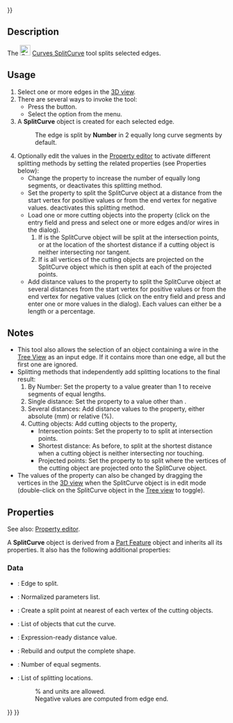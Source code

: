 <languages/>
{{UnfinishedDocu{{#translation:}}}}

{{Docnav
|[[Curves_JoinCurve|JoinCurve]]
|[[Curves_Discretize|Discretize]]
|[[Curves_Workbench|Curves]]
|IconL=Curves_JoinCurve.svg
|IconR=Curves_Discretize.svg
|IconC=Curves_workbench_icon.svg
}}

{{GuiCommand
|Name=Curves SplitCurve
|MenuLocation=Curves → Split curve
|Workbenches=[[Curves_Workbench|Curves]]
}}

==Description==

The [[Image:Curves_SplitCurve.svg|24px]] [[Curves_SplitCurve|Curves SplitCurve]] tool splits selected edges.

==Usage==

# Select one or more edges in the [[3D_view|3D view]].
# There are several ways to invoke the tool:
#* Press the {{Button|[[Image:Curves_SplitCurve.svg|16px]] [[Curves_SplitCurve|Split curve]]}} button.
#* Select the {{MenuCommand|Curves → [[Image:Curves_SplitCurve.svg|16px]] Split curve}} option from the menu.
# A '''SplitCurve''' object is created for each selected edge.
#: The edge is split by '''Number''' in 2 equally long curve segments by default.
# Optionally edit the values in the [[Property_editor|Property editor]] to activate different splitting methods by setting the related properties (see Properties below):
#* Change the {{PropertyData|Number}} property to increase the number of equally long segments, {{Value|0}} or {{Value|1}} deactivates this splitting method.
#* Set the {{PropertyData|Distance}} property to split the SplitCurve object at a distance from the start vertex for positive values or from the end vertex for negative values. {{Value|0.0 mm}} deactivates this splitting method.
#* Load one or more cutting objects into the {{PropertyData|Cutting Objects}} property (click on the entry field and press {{Button|...}} and select one or more edges and/or wires in the dialog).
#*# If {{PropertyData|Cut At Vertexes}} is {{False}} the SplitCurve object will be split at the intersection points, or at the location of the shortest distance if a cutting object is neither intersecting nor tangent.
#*# If {{PropertyData|Cut At Vertexes}} is {{True}} all vertices of the cutting objects are projected on the SplitCurve object which is then split at each of the projected points.
#* Add distance values to the {{PropertyData|Values}} property to split the SplitCurve object at several distances from the start vertex for positive values or from the end vertex for negative values (click on the entry field and press {{Button|...}} and enter one or more values in the dialog). Each values can either be a length or a percentage.

==Notes==

* This tool also allows the selection of an object containing a wire in the [[Tree_view|Tree View]] as an input edge. If it contains more than one edge, all but the first one are ignored.
* Splitting methods that independently add splitting locations to the final result:
*# By Number: Set the {{PropertyData|Number}} property to a value greater than 1 to receive segments of equal lengths.
*# Single distance: Set the {{PropertyData|Distance}} property to a value other than {{Value|0.0 mm}}.
*# Several distances: Add distance values to the {{PropertyData|Values}} property, either absolute (mm) or relative (%).
*# Cutting objects: Add cutting objects to the {{PropertyData|Cutting Objects}} property,
*#* Intersection points: Set the {{PropertyData|Cut At Vertexes}} property to {{False}} to split at intersection points.
*#* Shortest distance: As before, to split at the shortest distance when a cutting object is neither intersecting nor touching.
*#* Projected points: Set the {{PropertyData|Cut At Vertexes}} property to {{True}} to split where the vertices of the cutting object are projected onto the SplitCurve object.
* The values of the {{PropertyData|Values}} property can also be changed by dragging the vertices in the [[3D_view|3D view]] when the SplitCurve object is in edit mode (double-click on the SplitCurve object in the [[Tree_view|Tree view]] to toggle).

==Properties==

See also: [[Property_editor|Property editor]].

A '''SplitCurve''' object is derived from a [[Part_Feature|Part Feature]] object and inherits all its properties. It also has the following additional properties:

===Data===

{{TitleProperty|Base}}

* {{PropertyData|Source|LinkSub}}: Edge to split.

{{TitleProperty|Output}}

* {{PropertyData|Normalized Parameters|FloatList|Hidden}}: Normalized parameters list.

{{TitleProperty|Split}}

* {{PropertyData|Cut At Vertexes|Bool}}: Create a split point at nearest of each vertex of the cutting objects.
* {{PropertyData|Cutting Objects|LinkList}}: List of objects that cut the curve.
* {{PropertyData|Distance|Distance}}: Expression-ready distance value.
* {{PropertyData|Keep Solid|Bool}}: Rebuild and output the complete shape.
* {{PropertyData|Number|Integer}}: Number of equal segments.
* {{PropertyData|Values|StringList}}: List of splitting locations.
*: % and units are allowed.
*: Negative values are computed from edge end.


{{Docnav
|[[Curves_JoinCurve|JoinCurve]]
|[[Curves_Discretize|Discretize]]
|[[Curves_Workbench|Curves]]
|IconL=Curves_JoinCurve.svg
|IconR=Curves_Discretize.svg
|IconC=Curves_workbench_icon.svg
}}

{{Curves Tools navi{{#translation:}}}}
{{Userdocnavi{{#translation:}}}}